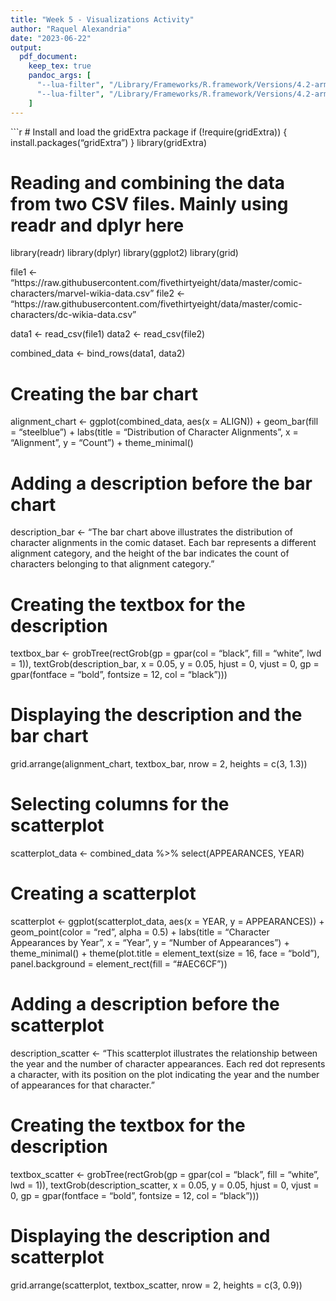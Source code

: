 ```yaml
---
title: "Week 5 - Visualizations Activity"
author: "Raquel Alexandria"
date: "2023-06-22"
output:
  pdf_document:
    keep_tex: true
    pandoc_args: [
      "--lua-filter", "/Library/Frameworks/R.framework/Versions/4.2-arm64/Resources/library/rmarkdown/rmarkdown/lua/pagebreak.lua",
      "--lua-filter", "/Library/Frameworks/R.framework/Versions/4.2-arm64/Resources/library/rmarkdown/rmarkdown/lua/latex-div.lua"
    ]
---
```


```r
# Install and load the gridExtra package
if (!require(gridExtra)) {
  install.packages("gridExtra")
}
library(gridExtra)

# Reading and combining the data from two CSV files. Mainly using readr and dplyr here
library(readr)
library(dplyr)
library(ggplot2)
library(grid)

file1 <- "https://raw.githubusercontent.com/fivethirtyeight/data/master/comic-characters/marvel-wikia-data.csv"
file2 <- "https://raw.githubusercontent.com/fivethirtyeight/data/master/comic-characters/dc-wikia-data.csv"

data1 <- read_csv(file1)
data2 <- read_csv(file2)

combined_data <- bind_rows(data1, data2)

# Creating the bar chart
alignment_chart <- ggplot(combined_data, aes(x = ALIGN)) +
  geom_bar(fill = "steelblue") +
  labs(title = "Distribution of Character Alignments",
       x = "Alignment",
       y = "Count") +
  theme_minimal()

# Adding a description before the bar chart
description_bar <- "The bar chart above illustrates the 
distribution of character alignments in the comic dataset. 
Each bar represents a different alignment category, 
and the height of the bar indicates the count of characters 
belonging to that alignment category."

# Creating the textbox for the description
textbox_bar <- grobTree(rectGrob(gp = gpar(col = "black", fill = "white", lwd = 1)),
                        textGrob(description_bar, x = 0.05, y = 0.05, hjust = 0, vjust = 0, gp = gpar(fontface = "bold", fontsize = 12, col = "black")))

# Displaying the description and the bar chart
grid.arrange(alignment_chart, textbox_bar, nrow = 2, heights = c(3, 1.3))

# Selecting columns for the scatterplot
scatterplot_data <- combined_data %>%
  select(APPEARANCES, YEAR)

# Creating a scatterplot
scatterplot <- ggplot(scatterplot_data, aes(x = YEAR, y = APPEARANCES)) +
  geom_point(color = "red", alpha = 0.5) +
  labs(title = "Character Appearances by Year",
       x = "Year",
       y = "Number of Appearances") +
  theme_minimal() +
  theme(plot.title = element_text(size = 16, face = "bold"),
        panel.background = element_rect(fill = "#AEC6CF"))

# Adding a description before the scatterplot
description_scatter <- "This scatterplot illustrates the relationship
between the year and the number of character appearances. 
Each red dot represents a character, with its position on the plot 
indicating the year and the number of appearances for that character."

# Creating the textbox for the description
textbox_scatter <- grobTree(rectGrob(gp = gpar(col = "black", fill = "white", lwd = 1)),
                            textGrob(description_scatter, x = 0.05, y = 0.05, hjust = 0, vjust = 0, gp = gpar(fontface = "bold", fontsize = 12, col = "black")))

# Displaying the description and scatterplot
grid.arrange(scatterplot, textbox_scatter, nrow = 2, heights = c(3, 0.9))
